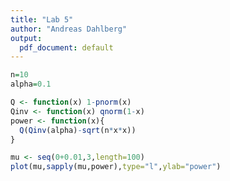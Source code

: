 ```yaml
---
title: "Lab 5"
author: "Andreas Dahlberg"
output:
  pdf_document: default
---
```


```r
n=10
alpha=0.1

Q <- function(x) 1-pnorm(x)
Qinv <- function(x) qnorm(1-x)
power <- function(x){
  Q(Qinv(alpha)-sqrt(n*x*x))
}

mu <- seq(0+0.01,3,length=100)
plot(mu,sapply(mu,power),type="l",ylab="power")
```


